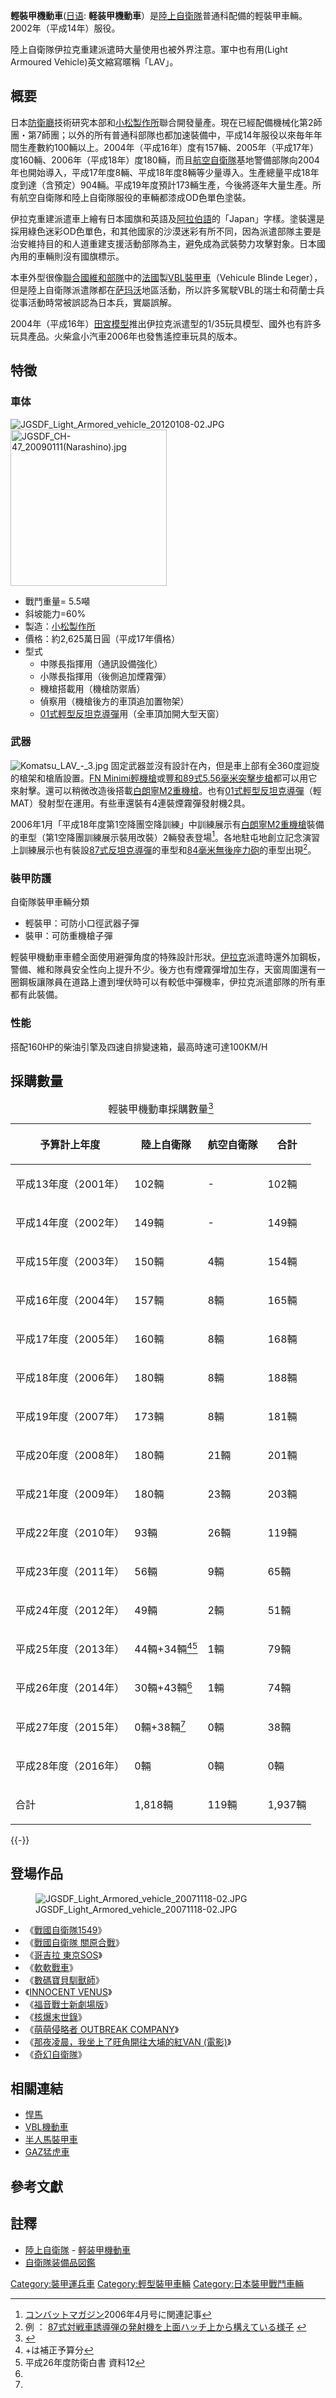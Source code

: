 {{Infobox Weapon
| name=輕裝甲機動車
|        image=[[File:JGSDF_Light_Armored_vehicle_20120408-01.JPG|280px]]
|      caption=輕裝甲機動車搭載[[01式輕型反坦克導彈|01式輕型反坦克導彈]]
|origin={{flagicon|JPN}} 日本
|type=[[裝甲運兵車|裝甲運兵車]]
<!-- 服役記錄 -->
|service= 2002年至今
|used_by={{flagicon|JPN}} 日本
|wars= 
<!-- 生產歷史 -->
|designer= [[小松製作所|小松製作所]]
|design_date=1992年
|manufacturer=小松製作所
|unit_cost=2,625萬日元
|production_date=2001年
|number= 1,937輛以上
|variants=
|is_vehicle=yes
|       length=4.4 m m 
|        width=2.04 m 
|       height=1.85 m 
|       weight=4.4噸（未加武器）
|   suspension=4輪傳動
|   speed=100km/h
|        vehicle_range=500 km
|      primary_armament=[[白朗寧M2重機槍|白朗寧M2重機槍]]
|    secondary_armament=[[87式反坦克導彈|87式反坦克導彈]]
|       armour=[[軋壓均質裝甲|軋壓均質裝甲]]
|       engine=4汽缸[[柴油引擎|柴油引擎]]
|           kW=
|         crew=4車員+1槍手
|    engine_power= 160hp
|        pw_ratio= 
|clearance=
}}
'''輕裝甲機動車'''([[日语|日语]]: '''軽装甲機動車'''）是[[陸上自衛隊|陸上自衛隊]]普通科配備的輕裝甲車輛。2002年（平成14年）服役。

陸上自衛隊伊拉克重建派遣時大量使用也被外界注意。軍中也有用(Light Armoured Vehicle)英文縮寫暱稱「LAV」。

== 概要 ==
日本[[防衛廳|防衛廳]]技術研究本部和[[小松製作所|小松製作所]]聯合開發量產。現在已經配備機械化第2師團・第7師團；以外的所有普通科部隊也都加速裝備中，平成14年服役以來毎年年間生產數約100輛以上。2004年（平成16年）度有157輛、2005年（平成17年）度160輛、2006年（平成18年）度180輛，而且[[航空自衛隊|航空自衛隊]]基地警備部隊向2004年也開始導入，平成17年度8輛、平成18年度8輛等少量導入。生產總量平成18年度到達（含預定）904輛。平成19年度預計173輛生產，今後將逐年大量生產。所有航空自衛隊和陸上自衛隊服役的車輛都漆成OD色單色塗裝。

伊拉克重建派遣車上繪有日本國旗和英語及[[阿拉伯語|阿拉伯語]]的「Japan」字樣。塗裝還是採用綠色迷彩OD色單色，和其他國家的沙漠迷彩有所不同，因為派遣部隊主要是治安維持目的和人道重建支援活動部隊為主，避免成為武裝勢力攻擊對象。日本國內用的車輛則沒有國旗標示。

本車外型很像[[聯合國|聯合國]][[維和部隊|維和部隊]]中的[[法國|法國]]製[[VBL裝甲車|VBL裝甲車]]（Vehicule Blinde Leger），但是陸上自衛隊派遣隊都在[[萨玛沃|萨玛沃]]地區活動，所以許多駕駛VBL的瑞士和荷蘭士兵從事活動時常被誤認為日本兵，實屬誤解。

2004年（平成16年）[[田宮模型|田宮模型]]推出伊拉克派遣型的1/35玩具模型、國外也有許多玩具產品。火柴盒小汽車2006年也發售遙控車玩具的版本。

== 特徵 ==
=== 車体 ===
[[File:JGSDF_Light_Armored_vehicle_20120108-02.JPG|thumb]]
[[File:JGSDF_CH-47_20090111(Narashino).jpg|250px]]
* 戰鬥重量= 5.5噸
* 斜坡能力=60%
* 製造：[[小松製作所|小松製作所]]
* 價格：約2,625萬日圓（平成17年價格）
* 型式
** 中隊長指揮用（通訊設備強化）
** 小隊長指揮用（後側追加煙霧彈）
** 機槍搭載用（機槍防禦盾）
** 偵察用（機槍後方的車頂追加置物架）
** [[01式輕型反坦克導彈|01式輕型反坦克導彈]]用（全車頂加開大型天窗）

=== 武器 ===
[[File:Komatsu_LAV_-_3.jpg|thumb]]
固定武器並沒有設計在內，但是車上部有全360度迴旋的槍架和槍盾設置。[[FN_Minimi輕機槍|FN Minimi輕機槍]]或[[豐和89式5.56毫米突擊步槍|豐和89式5.56毫米突擊步槍]]都可以用它來射擊。還可以稍微改造後搭載[[白朗寧M2重機槍|白朗寧M2重機槍]]。也有[[01式輕型反坦克導彈|01式輕型反坦克導彈]]（輕MAT）發射型在運用。有些車還裝有4連裝煙霧彈發射機2具。

2006年1月「平成18年度第1空降團空降訓練」中訓練展示有[[白朗寧M2重機槍|白朗寧M2重機槍]]裝備的車型（第1空降團訓練展示裝用改裝）2輛發表登場<ref>[[コンバットマガジン|コンバットマガジン]]2006年4月号に関連記事</ref>。各地駐屯地創立記念演習上訓練展示也有裝設[[87式反坦克導彈|87式反坦克導彈]]的車型和[[卡爾·古斯塔夫無後座力炮|84毫米無後座力砲]]的車型出現<ref>例 ： [http://www.mod.go.jp/gsdf/mae/3d/soubi87atm.html 87式対戦車誘導弾の発射機を上面ハッチ上から構えている様子] {{webarchive|url=https://web.archive.org/web/20080421225136/http://www.mod.go.jp/gsdf/mae/3d/soubi87atm.html |date=2008-04-21 }}</ref>。

=== 裝甲防護 ===
自衛隊裝甲車輛分類
* 輕裝甲：可防小口徑武器子彈
* 裝甲：可防重機槍子彈


輕裝甲機動車車體全面使用避彈角度的特殊設計形狀。[[伊拉克|伊拉克]]派遣時還外加鋼板，警備、維和隊員安全性向上提升不少。後方也有煙霧彈增加生存，天窗周圍還有一圈鋼板讓隊員在道路上遭到埋伏時可以有較低中彈機率，伊拉克派遣部隊的所有車都有此裝備。

=== 性能 ===
搭配160HP的柴油引擎及四速自排變速箱，最高時速可達100KM/H

== 採購數量 ==
{|class="wikitable" style="text-align:right"
|+輕裝甲機動車採購數量<ref>{{Cite web |url=http://www.clearing.mod.go.jp/hakusho_web/ |title=防衛白書の検索 |access-date=2020-12-23 |archive-date=2018-11-15 |archive-url=https://web.archive.org/web/20181115022611/http://www.clearing.mod.go.jp/hakusho_web/ |dead-url=no }}</ref>
!予算計上年度!!陸上自衛隊!!航空自衛隊!!合計
|-
|平成13年度（2001年） ||102輛 ||-||102輛
|-
|平成14年度（2002年） ||149輛 ||-||149輛
|-
|平成15年度（2003年） ||150輛 ||4輛 ||154輛
|-
|平成16年度（2004年） ||157輛 ||8輛 ||165輛
|-
|平成17年度（2005年） ||160輛 ||8輛 ||168輛
|-
|平成18年度（2006年） ||180輛 ||8輛 ||188輛
|-
|平成19年度（2007年） ||173輛 ||8輛 ||181輛
|-
|平成20年度（2008年） ||180輛 ||21輛 ||201輛
|-
|平成21年度（2009年） ||180輛 ||23輛 ||203輛
|-
|平成22年度（2010年） ||93輛 ||26輛 ||119輛
|-
|平成23年度（2011年） ||56輛 ||9輛 ||65輛
|-
|平成24年度（2012年） ||49輛 ||2輛 ||51輛
|-
|平成25年度（2013年） ||44輛+34輛<ref name ="hosei">+は補正予算分</ref><ref>平成26年度防衛白書 資料12</ref>||1輛 ||79輛
|-
|平成26年度（2014年） ||30輛+43輛<ref name ="hosei"/>||1輛 ||74輛
|-
|平成27年度（2015年） ||0輛+38輛<ref name ="hosei"/>||0輛 ||38輛
|-
|平成28年度（2016年） ||0輛 ||0輛 ||0輛
|-
|合計 ||1,818輛 ||119輛 ||1,937輛
|}
{{-}}

== 登場作品 ==
[[File:JGSDF_Light_Armored_vehicle_20071118-02.JPG|thumb]]   
* 《[[戰國自衛隊1549|戰國自衛隊1549]]》
* 《[[戰國自衛隊_關原合戰|戰國自衛隊 關原合戰]]》
* 《[[哥吉拉_東京SOS|哥吉拉 東京SOS]]》
* 《[[軟軟戰車|軟軟戰車]]》
* 《[[數碼寶貝馴獸師|數碼寶貝馴獸師]]》
* 《[[INNOCENT_VENUS|INNOCENT VENUS]]》
* 《[[福音戰士新劇場版|福音戰士新劇場版]]》
* 《[[核爆末世錄|核爆末世錄]]》
* 《[[萌萌侵略者_OUTBREAK_COMPANY|萌萌侵略者 OUTBREAK COMPANY]]》
* 《[[那夜凌晨，我坐上了旺角開往大埔的紅VAN_(電影)|那夜凌晨，我坐上了旺角開往大埔的紅VAN (電影)]]》
* 《[[奇幻自衛隊|奇幻自衛隊]]》

== 相關連結 ==
* [[悍馬_(軍用汽車)|悍馬]]
* [[VBL機動車|VBL機動車]]
* [[半人馬裝甲車|半人馬裝甲車]]
* [[GAZ猛虎車|GAZ猛虎車]]

== 參考文獻 ==
{{Reflist}}

== 註釋 ==
{{Commons|Light Armored vehicle (JGSDF)}}
<div class="references-small"><references/></div>
* [http://www.mod.go.jp/gsdf/ 陸上自衛隊] - [https://web.archive.org/web/20080331080723/http://www.mod.go.jp/gsdf/html/soubi/bottom/syaryou/kaisetu/keisoko.html 軽装甲機動車]
* [https://web.archive.org/web/20080110183307/http://rightwing.sakura.ne.jp/equipment/jgsdf/infantry/lamv/lamv.html 自衛隊装備品図鑑]

{{自衛隊裝甲戰鬥車輛}}

[[Category:裝甲運兵車|Category:裝甲運兵車]]
[[Category:輕型裝甲車輛|Category:輕型裝甲車輛]]
[[Category:日本裝甲戰鬥車輛|Category:日本裝甲戰鬥車輛]]